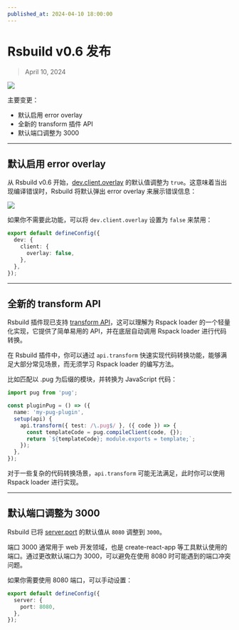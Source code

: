 ```yaml
---
published_at: 2024-04-10 18:00:00
---
```


# Rsbuild v0.6 发布

> April 10, 2024

![](https://rsfamily-design-resources.netlify.app/rsbuild/rsbuild-banner-v0-6.png)

主要变更：

- 默认启用 error overlay
- 全新的 transform 插件 API
- 默认端口调整为 3000

---

## 默认启用 error overlay

从 Rsbuild v0.6 开始，[dev.client.overlay](/config/dev/client) 的默认值调整为 `true`。这意味着当出现编译错误时，Rsbuild 将默认弹出 error overlay 来展示错误信息：

![](https://rsfamily-design-resources.netlify.app/rsbuild/assets/rsbuild-error-overlay.png)

如果你不需要此功能，可以将 `dev.client.overlay` 设置为 `false` 来禁用：

```ts title="rsbuild.config.ts"
export default defineConfig({
  dev: {
    client: {
      overlay: false,
    },
  },
});
```

---

## 全新的 transform API

Rsbuild 插件现已支持 [transform API](/plugins/dev/core#apitransform)，这可以理解为 Rspack loader 的一个轻量化实现，它提供了简单易用的 API，并在底层自动调用 Rspack loader 进行代码转换。

在 Rsbuild 插件中，你可以通过 `api.transform` 快速实现代码转换功能，能够满足大部分常见场景，而无须学习 Rspack loader 的编写方法。

比如匹配以 .pug 为后缀的模块，并转换为 JavaScript 代码：

```ts
import pug from 'pug';

const pluginPug = () => ({
  name: 'my-pug-plugin',
  setup(api) {
    api.transform({ test: /\.pug$/ }, ({ code }) => {
      const templateCode = pug.compileClient(code, {});
      return `${templateCode}; module.exports = template;`;
    });
  },
});
```

对于一些复杂的代码转换场景，`api.transform` 可能无法满足，此时你可以使用 Rspack loader 进行实现。

---

## 默认端口调整为 3000

Rsbuild 已将 [server.port](/config/server/port) 的默认值从 `8080` 调整到 `3000`。

端口 3000 通常用于 web 开发领域，也是 create-react-app 等工具默认使用的端口。通过更改默认端口为 3000，可以避免在使用 8080 时可能遇到的端口冲突问题。

如果你需要使用 8080 端口，可以手动设置：

```ts title="rsbuild.config.ts"
export default defineConfig({
  server: {
    port: 8080,
  },
});
```
